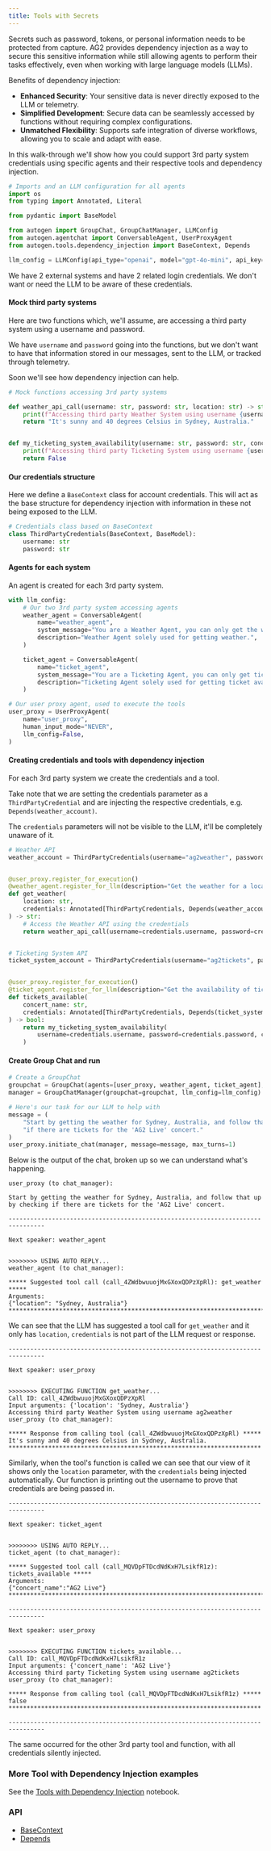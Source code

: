 ```yaml
---
title: Tools with Secrets
---
```


Secrets such as password, tokens, or personal information needs to be protected from capture. AG2 provides dependency injection as a way to secure this sensitive information while still allowing agents to perform their tasks effectively, even when working with large language models (LLMs).

Benefits of dependency injection:

- **Enhanced Security**: Your sensitive data is never directly exposed to the LLM or telemetry.
- **Simplified Development**: Secure data can be seamlessly accessed by functions without requiring complex configurations.
- **Unmatched Flexibility**: Supports safe integration of diverse workflows, allowing you to scale and adapt with ease.

In this walk-through we'll show how you could support 3rd party system credentials using specific agents and their respective tools and dependency injection.

```python
# Imports and an LLM configuration for all agents
import os
from typing import Annotated, Literal

from pydantic import BaseModel

from autogen import GroupChat, GroupChatManager, LLMConfig
from autogen.agentchat import ConversableAgent, UserProxyAgent
from autogen.tools.dependency_injection import BaseContext, Depends

llm_config = LLMConfig(api_type="openai", model="gpt-4o-mini", api_key=os.environ["OPENAI_API_KEY"])
```

We have 2 external systems and have 2 related login credentials. We don't want or need the LLM to be aware of these credentials.

#### Mock third party systems
Here are two functions which, we'll assume, are accessing a third party system using a username and password.

We have `username` and `password` going into the functions, but we don't want to have that information stored in our messages, sent to the LLM, or tracked through telemetry.

Soon we'll see how dependency injection can help.
```python
# Mock functions accessing 3rd party systems

def weather_api_call(username: str, password: str, location: str) -> str:
    print(f"Accessing third party Weather System using username {username}")
    return "It's sunny and 40 degrees Celsius in Sydney, Australia."


def my_ticketing_system_availability(username: str, password: str, concert: str) -> bool:
    print(f"Accessing third party Ticketing System using username {username}")
    return False
```

#### Our credentials structure
Here we define a `BaseContext` class for account credentials. This will act as the base structure for dependency injection with information in these not being exposed to the LLM.
```python
# Credentials class based on BaseContext
class ThirdPartyCredentials(BaseContext, BaseModel):
    username: str
    password: str
```

#### Agents for each system
An agent is created for each 3rd party system.

```python
with llm_config:
    # Our two 3rd party system accessing agents
    weather_agent = ConversableAgent(
        name="weather_agent",
        system_message="You are a Weather Agent, you can only get the weather.",
        description="Weather Agent solely used for getting weather.",
    )

    ticket_agent = ConversableAgent(
        name="ticket_agent",
        system_message="You are a Ticketing Agent, you can only get ticket availability.",
        description="Ticketing Agent solely used for getting ticket availability.",
    )

# Our user proxy agent, used to execute the tools
user_proxy = UserProxyAgent(
    name="user_proxy",
    human_input_mode="NEVER",
    llm_config=False,
)
```

#### Creating credentials and tools with dependency injection
For each 3rd party system we create the credentials and a tool.

Take note that we are setting the credentials parameter as a `ThirdPartyCredential` and are injecting the respective credentials, e.g. `Depends(weather_account)`.

The `credentials` parameters will not be visible to the LLM, it'll be completely unaware of it.

```python
# Weather API
weather_account = ThirdPartyCredentials(username="ag2weather", password="wbkvEehV1A")


@user_proxy.register_for_execution()
@weather_agent.register_for_llm(description="Get the weather for a location")
def get_weather(
    location: str,
    credentials: Annotated[ThirdPartyCredentials, Depends(weather_account)],
) -> str:
    # Access the Weather API using the credentials
    return weather_api_call(username=credentials.username, password=credentials.password, location=location)


# Ticketing System API
ticket_system_account = ThirdPartyCredentials(username="ag2tickets", password="EZRIVeVWvA")


@user_proxy.register_for_execution()
@ticket_agent.register_for_llm(description="Get the availability of tickets for a concert")
def tickets_available(
    concert_name: str,
    credentials: Annotated[ThirdPartyCredentials, Depends(ticket_system_account)],
) -> bool:
    return my_ticketing_system_availability(
        username=credentials.username, password=credentials.password, concert=concert_name
    )
```

#### Create Group Chat and run
```python
# Create a GroupChat
groupchat = GroupChat(agents=[user_proxy, weather_agent, ticket_agent], messages=[], max_round=5)
manager = GroupChatManager(groupchat=groupchat, llm_config=llm_config)

# Here's our task for our LLM to help with
message = (
    "Start by getting the weather for Sydney, Australia, and follow that up by checking "
    "if there are tickets for the 'AG2 Live' concert."
)
user_proxy.initiate_chat(manager, message=message, max_turns=1)
```

Below is the output of the chat, broken up so we can understand what's happening.
```console
user_proxy (to chat_manager):

Start by getting the weather for Sydney, Australia, and follow that up by checking if there are tickets for the 'AG2 Live' concert.

--------------------------------------------------------------------------------

Next speaker: weather_agent


>>>>>>>> USING AUTO REPLY...
weather_agent (to chat_manager):

***** Suggested tool call (call_4ZWdbwuuojMxGXoxQDPzXpRl): get_weather *****
Arguments:
{"location": "Sydney, Australia"}
****************************************************************************
```
We can see that the LLM has suggested a tool call for `get_weather` and it only has `location`, `credentials` is not part of the LLM request or response.
```console
--------------------------------------------------------------------------------

Next speaker: user_proxy


>>>>>>>> EXECUTING FUNCTION get_weather...
Call ID: call_4ZWdbwuuojMxGXoxQDPzXpRl
Input arguments: {'location': 'Sydney, Australia'}
Accessing third party Weather System using username ag2weather
user_proxy (to chat_manager):

***** Response from calling tool (call_4ZWdbwuuojMxGXoxQDPzXpRl) *****
It's sunny and 40 degrees Celsius in Sydney, Australia.
**********************************************************************
```
Similarly, when the tool's function is called we can see that our view of it shows only the `location` parameter, with the `credentials` being injected automatically. Our function is printing out the username to prove that credentials are being passed in.
```console
--------------------------------------------------------------------------------

Next speaker: ticket_agent


>>>>>>>> USING AUTO REPLY...
ticket_agent (to chat_manager):

***** Suggested tool call (call_MQVDpFTDcdNdKxH7LsikfR1z): tickets_available *****
Arguments:
{"concert_name":"AG2 Live"}
**********************************************************************************

--------------------------------------------------------------------------------

Next speaker: user_proxy


>>>>>>>> EXECUTING FUNCTION tickets_available...
Call ID: call_MQVDpFTDcdNdKxH7LsikfR1z
Input arguments: {'concert_name': 'AG2 Live'}
Accessing third party Ticketing System using username ag2tickets
user_proxy (to chat_manager):

***** Response from calling tool (call_MQVDpFTDcdNdKxH7LsikfR1z) *****
false
**********************************************************************

--------------------------------------------------------------------------------
```
The same occurred for the other 3rd party tool and function, with all credentials silently injected.

### More Tool with Dependency Injection examples
See the [Tools with Dependency Injection](/docs/use-cases/notebooks/notebooks/tools_dependency_injection) notebook.

### API
- [BaseContext](/docs/api-reference/autogen/tools/BaseContext)
- [Depends](/docs/api-reference/autogen/tools/Depends)
